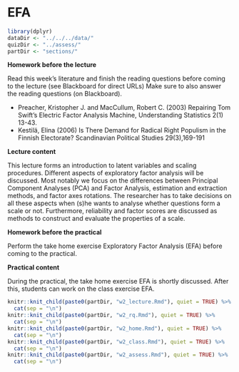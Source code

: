 # EFA

```{r, include = FALSE}
library(dplyr)
dataDir <- "../../../data/"
quizDir <- "../assess/"
partDir <- "sections/"
```

**Homework before the lecture**

Read this week’s literature and finish the reading questions before coming to the lecture (see Blackboard for direct URLs)
Make sure to also answer the reading questions (on Blackboard).

- Preacher, Kristopher J. and MacCullum, Robert C. (2003) Repairing Tom Swift’s Electric Factor Analysis Machine, Understanding Statistics 2(1) 13-43.
- Kestilä, Elina (2006) Is There Demand for Radical Right Populism in the Finnish Electorate? Scandinavian Political Studies 29(3),169-191

**Lecture content**

This lecture forms an introduction to latent variables and scaling procedures. Different aspects of exploratory factor analysis will be discussed. Most notably we focus on the differences between Principal Component Analyses (PCA) and Factor Analysis, estimation and extraction methods, and factor axes rotations. The researcher has to take decisions on all these aspects when (s)he wants to analyse whether questions form a scale or not. Furthermore, reliability and factor scores are discussed as methods to construct and evaluate the properties of a scale.

**Homework before the practical**

Perform the take home exercise Exploratory Factor Analysis (EFA) before coming to the practical.

**Practical content**

During the practical, the take home exercise EFA is shortly discussed. After this, students can work on the class exercise EFA.

```{r, echo = FALSE, message = FALSE, warning = FALSE, results = "asis"}
knitr::knit_child(paste0(partDir, "w2_lecture.Rmd"), quiet = TRUE) %>% 
  cat(sep = "\n")
knitr::knit_child(paste0(partDir, "w2_rq.Rmd"), quiet = TRUE) %>% 
  cat(sep = "\n")
knitr::knit_child(paste0(partDir, "w2_home.Rmd"), quiet = TRUE) %>% 
  cat(sep = "\n")
knitr::knit_child(paste0(partDir, "w2_class.Rmd"), quiet = TRUE) %>% 
  cat(sep = "\n")
knitr::knit_child(paste0(partDir, "w2_assess.Rmd"), quiet = TRUE) %>% 
  cat(sep = "\n")
```
